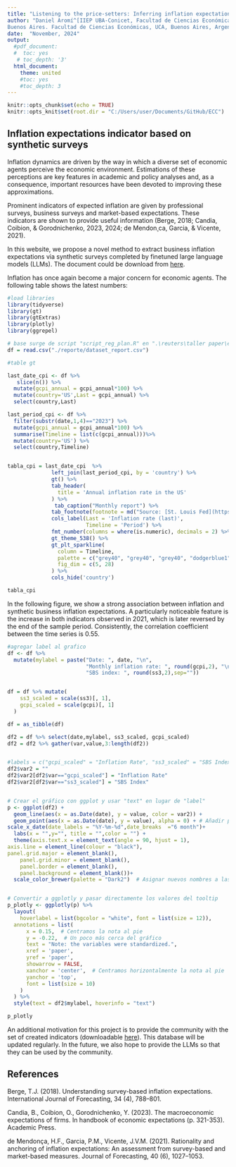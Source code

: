 ```yaml
---
title: "Listening to the price-setters: Inferring inflation expectations from synthetic surveys"
author: "Daniel Aromí^[IIEP UBA-Conicet, Facultad de Ciencias Económicas, Univ. de
Buenos Aires. Facultad de Ciencias Económicas, UCA, Buenos Aires, Argentina. aromi.daniel@gmail.com], Paula Bonel^[IIEP UBA-Conicet, Facultad de Ciencias Económicas, Univ. de Buenos Aires. Facultad de Ciencias Económicas, UCA, Buenos Aires, Argentina. mpaulabonel@gmail.com], Llada Martin^[IIEP UBA-Conicet, Facultad de Ciencias Económicas, Univ. de Buenos Aires. lladamartin@gmail.com]"
date:  "November, 2024"
output:
  #pdf_document:
  #  toc: yes
   # toc_depth: '3'
  html_document:
    theme: united
    #toc: yes
    #toc_depth: 3
---
```


```r
knitr::opts_chunk$set(echo = TRUE)
knitr::opts_knit$set(root.dir = "C:/Users/user/Documents/GitHub/ECC")
```

## Inflation expectations indicator based on synthetic surveys
Inflation dynamics are driven by the way in which a diverse set of economic agents
perceive the economic environment. Estimations of these perceptions are key features in academic and policy analyses and, as a consequence, important resources have been devoted to improving these approximations.

Prominent indicators of expected inflation are given by professional surveys, business surveys and market-based expectations. These indicators are shown to
provide useful information (Berge, 2018; Candia, Coibion, & Gorodnichenko, 2023,
2024; de Mendon¸ca, Garcia, & Vicente, 2021).

In this website, we propose a novel method to extract business inflation expectations via synthetic surveys completed by finetuned large language models (LLMs). The document could be download from [here](https://papers.ssrn.com/sol3/papers.cfm?abstract_id=4955056).

Inflation has once again become a major concern for economic agents. The following table shows the latest numbers:

```r
#load libraries
library(tidyverse)
library(gt)
library(gtExtras)
library(plotly)
library(ggrepel)
```

```r
# base surge de script "script_reg_plan.R" en ".\reuters\taller paper\ejercicio"
df = read.csv("./reporte/dataset_report.csv")
```


```r
#table gt 

last_date_cpi <- df %>% 
   slice(n()) %>% 
  mutate(gcpi_annual = gcpi_annual*100) %>%
  mutate(country='US',Last = gcpi_annual) %>%
  select(country,Last)

last_period_cpi <- df %>% 
  filter(substr(date,1,4)=="2023") %>% 
  mutate(gcpi_annual = gcpi_annual*100) %>%
  summarise(Timeline = list(c(gcpi_annual)))%>%
  mutate(country='US') %>%
  select(country,Timeline)


tabla_cpi = last_date_cpi  %>% 
              left_join(last_period_cpi, by = 'country') %>% 
              gt() %>% 
              tab_header(
                title = 'Annual inflation rate in the US'
              ) %>% 
               tab_caption("Monthly report") %>%
              tab_footnote(footnote = md("Source: [St. Louis Fed](https://fred.stlouisfed.org/series/CPIAUCSL)")) %>%
              cols_label(Last = 'Inflation rate (last)',
                         Timeline = 'Period') %>%
              fmt_number(columns = where(is.numeric), decimals = 2) %>%
              gt_theme_538() %>% 
              gt_plt_sparkline(
                column = Timeline,
                palette = c("grey40", "grey40", "grey40", "dodgerblue1", "grey40"),
                fig_dim = c(5, 28)
              ) %>%
              cols_hide('country')


```
```r
tabla_cpi
```

In the following figure, we show a strong association between inflation and synthetic business inflation expectations. A particularly noticeable feature is the increase in both indicators observed in 2021, which is later reversed by the end of the sample period. Consistently, the correlation coefficient between the time series is 0.55.

```r

#agregar label al grafico
df <- df %>%
  mutate(mylabel = paste("Date: ", date, "\n",
                         "Monthly inflation rate: ", round(gcpi,2), "\n",
                         "SBS index: ", round(ss3,2),sep=""))


df = df %>% mutate(
    ss3_scaled = scale(ss3)[, 1],
    gcpi_scaled = scale(gcpi)[, 1]  
  )

df = as_tibble(df)

df2 = df %>% select(date,mylabel, ss3_scaled, gcpi_scaled)
df2 = df2 %>% gather(var,value,3:length(df2))


#labels = c("gcpi_scaled" = "Inflation Rate", "ss3_scaled" = "SBS Index")
df2$var2 = ""
df2$var2[df2$var=="gcpi_scaled"] = "Inflation Rate"
df2$var2[df2$var=="ss3_scaled"] = "SBS Index"


# Crear el gráfico con ggplot y usar "text" en lugar de "label"
p <- ggplot(df2) +
  geom_line(aes(x = as.Date(date), y = value, color = var2)) +
  geom_point(aes(x = as.Date(date), y = value), alpha = 0) + # Añadir puntos invisibles para que plotly pueda leer los 'hover'
scale_x_date(date_labels = "%Y-%m-%d",date_breaks  ="6 month")+ 
  labs(x = "",y="", title = "",color = "") +
  theme(axis.text.x = element_text(angle = 90, hjust = 1),
axis.line = element_line(colour = "black"),
panel.grid.major = element_blank(),
    panel.grid.minor = element_blank(),
    panel.border = element_blank(),
    panel.background = element_blank())+
  scale_color_brewer(palette = "Dark2")  # Asignar nuevos nombres a las categorías


# Convertir a ggplotly y pasar directamente los valores del tooltip
p_plotly <- ggplotly(p) %>%
  layout(
    hoverlabel = list(bgcolor = "white", font = list(size = 12)),
  annotations = list(
      x = 0.15,  # Centramos la nota al pie
      y = -0.22,  # Un poco más cerca del gráfico
      text = "Note: the variables were standardized.",
      xref = 'paper',
      yref = 'paper',
      showarrow = FALSE,
      xanchor = 'center',  # Centramos horizontalmente la nota al pie
      yanchor = 'top',
      font = list(size = 10)
    )
  ) %>%
  style(text = df2$mylabel, hoverinfo = "text")


```


```r
p_plotly
```

An additional motivation for this project is to provide the community with the set of created indicators (downloadable [here]()). This database will be updated regularly. In the future, we also hope to provide the LLMs so that they can be used by the community.


## References
Berge, T.J. (2018). Understanding survey-based inflation expectations. International Journal of Forecasting, 34 (4), 788–801.

Candia, B., Coibion, O., Gorodnichenko, Y. (2023). The macroeconomic expectations
of firms. In handbook of economic expectations (p. 321-353). Academic Press.

de Mendonça, H.F., Garcia, P.M., Vicente, J.V.M. (2021). Rationality and anchoring
of inflation expectations: An assessment from survey-based and market-based
measures. Journal of Forecasting, 40 (6), 1027–1053.
